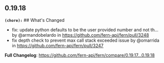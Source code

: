 ## 0.19.18
**`(chore):`** ## What's Changed
* fix: update python defaults to be the user provided number and not th… by @armandobelardo in https://github.com/fern-api/fern/pull/3248
* fix depth check to prevent max call stack exceeded issue by @omarrida in https://github.com/fern-api/fern/pull/3247


**Full Changelog**: https://github.com/fern-api/fern/compare/0.19.17...0.19.18

